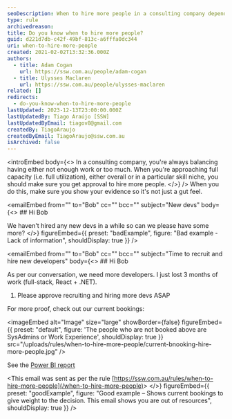 ```yaml
---
seoDescription: When to hire more people in a consulting company depends on balancing workload and resource utilization.
type: rule
archivedreason:
title: Do you know when to hire more people?
guid: d221d7db-c42f-49bf-813c-a6fffa0dc344
uri: when-to-hire-more-people
created: 2021-02-02T13:32:36.000Z
authors:
  - title: Adam Cogan
    url: https://ssw.com.au/people/adam-cogan
  - title: Ulysses Maclaren
    url: https://ssw.com.au/people/ulysses-maclaren
related: []
redirects:
  - do-you-know-when-to-hire-more-people
lastUpdated: 2023-12-13T23:00:00.000Z
lastUpdatedBy: Tiago Araújo [SSW]
lastUpdatedByEmail: tiagov8@gmail.com
createdBy: TiagoAraujo
createdByEmail: TiagoAraujo@ssw.com.au
isArchived: false
---
```


<introEmbed
  body={<>
In a consulting company, you're always balancing having either not enough work or too much. When you're approaching full capacity (i.e. full utilization), either overall or in a particular skill niche, you should make sure you get approval to hire more people.
  </>}
/>
When you do this, make sure you show your evidence so it's not just a gut feel.

<emailEmbed
  from=""
  to="Bob"
  cc=""
  bcc=""
  subject="New devs"
  body={<>
    ## Hi Bob

We haven't hired any new devs in a while so can we please have some more?
  </>}
  figureEmbed={{
    preset: "badExample",
    figure: "Bad example - Lack of information",
    shouldDisplay: true
  }}
/>

<emailEmbed
  from=""
  to="Bob"
  cc=""
  bcc=""
  subject="Time to recruit and hire new developers"
  body={<>
    ## Hi Bob

As per our conversation, we need more developers. I just lost 3 months of work (full-stack, React + .NET).

1. Please approve recruiting and hiring more devs ASAP

For more proof, check out our current bookings:


<imageEmbed
  alt="Image"
  size="large"
  showBorder={false}
  figureEmbed=&#123;&#123;
    preset: "default",
    figure: 'The people who are not booked above are SysAdmins or Work Experience',
    shouldDisplay: true
  &#125;&#125;
  src="/uploads/rules/when-to-hire-more-people/current-bnooking-hire-more-people.jpg"
/>

See the [Power BI report](https://app.powerbi.com/groups/456358f7-5b12-46f5-b952-2a37fa9bb5e8/reports/a4069dc4-86c1-4cba-bf81-161bb108c5c2/ReportSection)

\<This email was sent as per the rule [https://ssw.com.au/rules/when-to-hire-more-people](/when-to-hire-more-people)&gt;
  </>}
  figureEmbed={{
    preset: "goodExample",
    figure: "Good example – Shows current bookings to give weight to the decision. This email shows you are out of resources",
    shouldDisplay: true
  }}
/>
